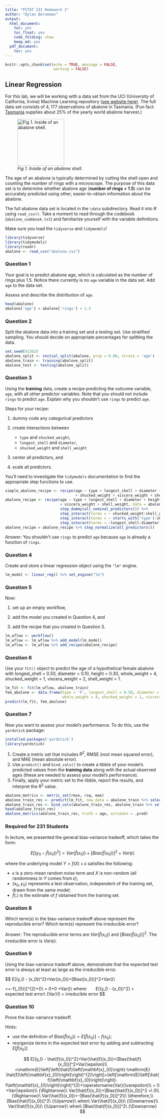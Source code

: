 ```yaml
---
title: "PSTAT 231 Homework 2"
author: "Dylan Berneman"
output:
  html_document:
    toc: yes
    toc_float: yes
    code_folding: show
    keep_md: yes
  pdf_document:
    toc: yes
---
```


```r
knitr::opts_chunk$set(echo = TRUE, message = FALSE,
                      warning = FALSE)
```

## Linear Regression

For this lab, we will be working with a data set from the UCI (University of California, Irvine) Machine Learning repository ([see website here](http://archive.ics.uci.edu/ml/datasets/Abalone)). The full data set consists of $4,177$ observations of abalone in Tasmania. (Fun fact: [Tasmania](https://en.wikipedia.org/wiki/Tasmania "Tasmania") supplies about $25\%$ of the yearly world abalone harvest.)

![*Fig 1. Inside of an abalone shell.*](https://cdn.shopify.com/s/files/1/1198/8002/products/1d89434927bffb6fd1786c19c2d921fb_2000x_652a2391-5a0a-4f10-966c-f759dc08635c_1024x1024.jpg?v=1582320404){width="152"}

The age of an abalone is typically determined by cutting the shell open and counting the number of rings with a microscope. The purpose of this data set is to determine whether abalone age (**number of rings + 1.5**) can be accurately predicted using other, easier-to-obtain information about the abalone.

The full abalone data set is located in the `\data` subdirectory. Read it into *R* using `read_csv()`. Take a moment to read through the codebook (`abalone_codebook.txt`) and familiarize yourself with the variable definitions.

Make sure you load the `tidyverse` and `tidymodels`!
```r
library(tidyverse)
library(tidymodels)
library(readr)
abalone <- read_csv("abalone.csv")
```

### Question 1

Your goal is to predict abalone age, which is calculated as the number of rings plus 1.5. Notice there currently is no `age` variable in the data set. Add `age` to the data set.

Assess and describe the distribution of `age`.
```r
head(abalone)
abalone['age'] = abalone['rings'] + 1.5
```

### Question 2

Split the abalone data into a training set and a testing set. Use stratified sampling. You should decide on appropriate percentages for splitting the data.

```r
set.seed(91362)
abalone_split <- initial_split(abalone, prop = 0.80, strata = 'age')
abalone_train <- training(abalone_split)
abalone_test <- testing(abalone_split)
```

### Question 3

Using the **training** data, create a recipe predicting the outcome variable, `age`, with all other predictor variables. Note that you should not include `rings` to predict `age`. Explain why you shouldn't use `rings` to predict `age`.

Steps for your recipe:

1.  dummy code any categorical predictors

2.  create interactions between
    -   `type` and `shucked_weight`,
    -   `longest_shell` and `diameter`,
    -   `shucked_weight` and `shell_weight`
3.  center all predictors, and

4.  scale all predictors.

You'll need to investigate the `tidymodels` documentation to find the appropriate step functions to use.
```r
simple_abalone_recipe <- recipe(age ~ type + longest_shell + diameter + height + whole_weight 
                                + shucked_weight + viscera_weight + shell_weight, data = abalone_train)
abalone_recipe <- recipe(age ~ type + longest_shell + diameter + height + whole_weight + shucked_weight
                         + viscera_weight + shell_weight, data = abalone_train) %>% 
                         step_dummy(all_nominal_predictors()) %>% 
                         step_interact(terms = ~ shucked_weight:shell_weight) %>% 
                         step_interact(terms = ~ starts_with('type'):shucked_weight) %>%
                         step_interact(terms = ~longest_shell:diameter)
abalone_recipe = abalone_recipe %>% step_normalize(all_predictors())
```
Answer:
You shouldn't use `rings` to predict `age` because `age` is already a function of `rings`.

### Question 4

Create and store a linear regression object using the `"lm"` engine.
```r
lm_model <- linear_reg() %>% set_engine("lm")
```

### Question 5

Now:

1.  set up an empty workflow,

2.  add the model you created in Question 4, and

3.  add the recipe that you created in Question 3.
```r
lm_wflow <- workflow()
lm_wflow <- lm_wflow %>% add_model(lm_model)
lm_wflow <- lm_wflow %>% add_recipe(abalone_recipe)
```

### Question 6

Use your `fit()` object to predict the age of a hypothetical female abalone with longest_shell = 0.50, diameter = 0.10, height = 0.30, whole_weight = 4, shucked_weight = 1, viscera_weight = 2, shell_weight = 1.
```r
lm_fit <- fit(lm_wflow, abalone_train)
fem_abalone <- data.frame(type = 'F', longest_shell = 0.50, diameter = 0.10, height = 0.30, 
                          whole_weight = 4, shucked_weight = 1, viscera_weight = 2, shell_weight = 1)
predict(lm_fit, fem_abalone)
```

### Question 7

Now you want to assess your model's performance. To do this, use the `yardstick` package:
```r
installed.packages('yardstick')
library(yardstick)
```

1.  Create a metric set that includes *R^2^*, RMSE (root mean squared error), and MAE (mean absolute error).
2.  Use `predict()` and `bind_cols()` to create a tibble of your model's predicted values from the **training data** along with the actual observed ages (these are needed to assess your model's performance).
3.  Finally, apply your metric set to the tibble, report the results, and interpret the *R^2^* value.
```r
abalone_metrics <- metric_set(rmse, rsq, mae)
abalone_train_res <- predict(lm_fit, new_data = abalone_train %>% select(-age))
abalone_train_res <- bind_cols(abalone_train_res, abalone_train %>% select(age))
head(abalone_train_res)
abalone_metrics(abalone_train_res, truth = age, estimate = .pred)
```

### Required for 231 Students

In lecture, we presented the general bias-variance tradeoff, which takes the form:

$$
E[(y_0 - \hat{f}(x_0))^2]=Var(\hat{f}(x_0))+[Bias(\hat{f}(x_0))]^2+Var(\epsilon)
$$

where the underlying model $Y=f(X)+\epsilon$ satisfies the following:

- $\epsilon$ is a zero-mean random noise term and $X$ is non-random (all randomness in $Y$ comes from $\epsilon$);
- $(x_0, y_0)$ represents a test observation, independent of the training set, drawn from the same model;
- $\hat{f}(.)$ is the estimate of $f$ obtained from the training set.

### Question 8

Which term(s) in the bias-variance tradeoff above represent the reproducible error? Which term(s) represent the irreducible error?

Answer:
The reproducible error terms are $Var(\hat{f}(x_0))$ and $[Bias(\hat{f}(x_0))]^2$.
The irreducible error is $Var(\epsilon)$.

### Question 9

Using the bias-variance tradeoff above, demonstrate that the expected test error is always at least as large as the irreducible error.

$$
E[(y_0 - \hat{f}(x_0))^2]=Var(\hat{f}(x_0))+[Bias(\hat{f}(x_0))]^2+Var(\epsilon)\\

=\mathrm{E}\left[\left(\hat{f}\left(\mathbf{x}_{0}\right)-\mathrm{E} \hat{f}\left(\mathbf{x}_{0}\right)\right)^{2}\right]+\left[\mathrm{E}\left[\hat{f}\left(\mathbf{x}_{0}\right)\right]-f\left(\mathbf{x}_{0}\right)\right]^{2}+\operatorname{Var}(\varepsilon)\\ = 0+0 +Var(\epsilon)\\ where: \ \ \ \ \ \ E[(y_0 - \hat{f}(x_0))^2]\ = expected\ test\ error\\ {Var}(\varepsilon) = irreducible\ error 
$$

### Question 10

Prove the bias-variance tradeoff.

Hints:

- use the definition of $Bias(\hat{f}(x_0))=E[\hat{f}(x_0)]-f(x_0)$;
- reorganize terms in the expected test error by adding and subtracting $E[\hat{f}(x_0)]$


$$
E[(y_0 - \hat{f}(x_0))^2]=Var(\hat{f}(x_0))+[Bias(\hat{f}(x_0))]^2+Var(\epsilon)\\
=\mathrm{E}\left[\left(\hat{f}\left(\mathbf{x}_{0}\right)-\mathrm{E} \hat{f}\left(\mathbf{x}_{0}\right)\right)^{2}\right]+\left[\mathrm{E}\left[\hat{f}\left(\mathbf{x}_{0}\right)\right]-f\left(\mathbf{x}_{0}\right)\right]^{2}+\operatorname{Var}(\varepsilon)\\ = 0 +Var(\epsilon)\\ {\Rightarrow}\ Var(\hat{f}(x_0))+[Bias(\hat{f}(x_0))]^2 =\ 0\\{\Rightarrow}\ Var(\hat{f}(x_0))=-[Bias(\hat{f}(x_0))]^2\\\ \\therefore,\\ [Bias(\hat{f}(x_0))]^2\ {\Uparrow}\ when\ Var(\hat{f}(x_0))\ {\Downarrow}\\ Var(\hat{f}(x_0))\ {\Uparrow}\ when\ [Bias(\hat{f}(x_0))]^2\ {\Downarrow}
$$